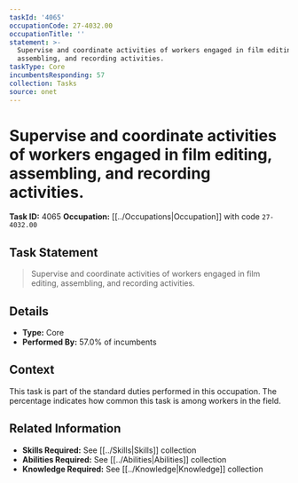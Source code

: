 ```yaml
---
taskId: '4065'
occupationCode: 27-4032.00
occupationTitle: ''
statement: >-
  Supervise and coordinate activities of workers engaged in film editing,
  assembling, and recording activities.
taskType: Core
incumbentsResponding: 57
collection: Tasks
source: onet
---
```

# Supervise and coordinate activities of workers engaged in film editing, assembling, and recording activities.

**Task ID:** 4065
**Occupation:** [[../Occupations|Occupation]] with code `27-4032.00`

## Task Statement

> Supervise and coordinate activities of workers engaged in film editing, assembling, and recording activities.

## Details

- **Type:** Core
- **Performed By:** 57.0% of incumbents

## Context

This task is part of the standard duties performed in this occupation. The percentage indicates how common this task is among workers in the field.

## Related Information

- **Skills Required:** See [[../Skills|Skills]] collection
- **Abilities Required:** See [[../Abilities|Abilities]] collection
- **Knowledge Required:** See [[../Knowledge|Knowledge]] collection
